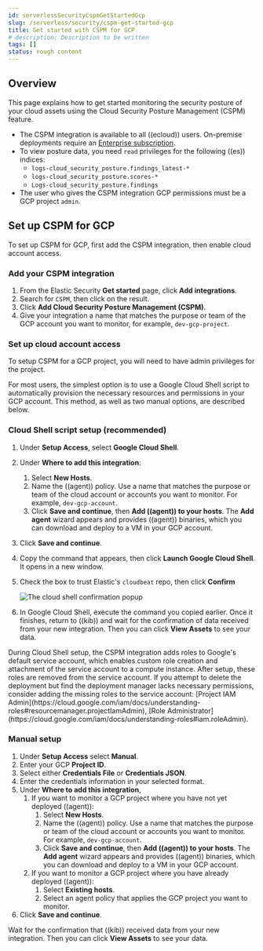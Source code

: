 ```yaml
---
id: serverlessSecurityCspmGetStartedGcp
slug: /serverless/security/cspm-get-started-gcp
title: Get started with CSPM for GCP
# description: Description to be written
tags: []
status: rough content
---
```


<div id="cspm-get-started-gcp"></div>

<div id="cspm-overview-gcp"></div>

## Overview

This page explains how to get started monitoring the security posture of your cloud assets using the Cloud Security Posture Management (CSPM) feature.

<DocCallOut title="Requirements">

* The CSPM integration is available to all ((ecloud)) users. On-premise deployments require an [Enterprise subscription](https://www.elastic.co/pricing).
* To view posture data, you need `read` privileges for the following ((es)) indices:
    * `logs-cloud_security_posture.findings_latest-*`
    * `logs-cloud_security_posture.scores-*`
    * `Logs-cloud_security_posture.findings`
* The user who gives the CSPM integration GCP permissions must be a GCP project `admin`.

</DocCallOut>

<div id="cspm-setup-gcp"></div>

## Set up CSPM for GCP

To set up CSPM for GCP, first add the CSPM integration, then enable cloud account access.

<div id="cspm-add-and-name-integration-gcp"></div>

### Add your CSPM integration
1. From the Elastic Security **Get started** page, click **Add integrations**.
1. Search for `CSPM`, then click on the result.
1. Click **Add Cloud Security Posture Management (CSPM)**.
1. Give your integration a name that matches the purpose or team of the GCP account you want to monitor, for example, `dev-gcp-project`.

<div id="cspm-set-up-cloud-access-section-gcp"></div>

### Set up cloud account access
To setup CSPM for a GCP project, you will need to have admin privileges for the project.

For most users, the simplest option is to use a Google Cloud Shell script to automatically provision the necessary resources and permissions in your GCP account. This method, as well as two manual options, are described below.

<div id="cspm-set-up-cloudshell"></div>

### Cloud Shell script setup (recommended)

1. Under **Setup Access**, select **Google Cloud Shell**.
1. Under **Where to add this integration**:
    1. Select **New Hosts**.
    1. Name the ((agent)) policy. Use a name that matches the purpose or team of the cloud account or accounts you want to monitor. For example, `dev-gcp-account`.
    1. Click **Save and continue**, then **Add ((agent)) to your hosts**. The **Add agent** wizard appears and provides ((agent)) binaries, which you can download and deploy to a VM in your GCP account.
1. Click **Save and continue**.
1. Copy the command that appears, then click **Launch Google Cloud Shell**. It opens in a new window.
1. Check the box to trust Elastic's `cloudbeat` repo, then click **Confirm**

    ![The cloud shell confirmation popup](../images/cspm-get-started-gcp/-cloud-native-security-cspm-cloudshell-trust.png)

1. In Google Cloud Shell, execute the command you copied earlier. Once it finishes, return to ((kib)) and wait for the confirmation of data received from your new integration. Then you can click **View Assets** to see your data.

<DocCallOut title="Note">
During Cloud Shell setup, the CSPM integration adds roles to Google's default service account, which enables custom role creation and attachment of the service account to a compute instance.
After setup, these roles are removed from the service account. If you attempt to delete the deployment but find the deployment manager lacks necessary permissions, consider adding the missing roles to the service account:
[Project IAM Admin](https://cloud.google.com/iam/docs/understanding-roles#resourcemanager.projectIamAdmin), [Role Administrator](https://cloud.google.com/iam/docs/understanding-roles#iam.roleAdmin).
</DocCallOut>

<div id="cspm-set-up-manual-gcp"></div>

### Manual setup

1. Under **Setup Access** select **Manual**.
1. Enter your GCP **Project ID**.
1. Select either **Credentials File** or **Credentials JSON**.
1. Enter the credentials information in your selected format.
1. Under **Where to add this integration**,
    1. If you want to monitor a GCP project where you have not yet deployed ((agent)):
        1. Select **New Hosts**.
        1. Name the ((agent)) policy. Use a name that matches the purpose or team of the cloud account or accounts you want to monitor. For example, `dev-gcp-account`.
        1. Click **Save and continue**, then **Add ((agent)) to your hosts**. The **Add agent** wizard appears and provides ((agent)) binaries, which you can download and deploy to a VM in your GCP account.
    1. If you want to monitor a GCP project where you have already deployed ((agent)):
        1. Select **Existing hosts**.
        1. Select an agent policy that applies the GCP project you want to monitor.
1. Click **Save and continue**.

Wait for the confirmation that ((kib)) received data from your new integration. Then you can click **View Assets** to see your data.
